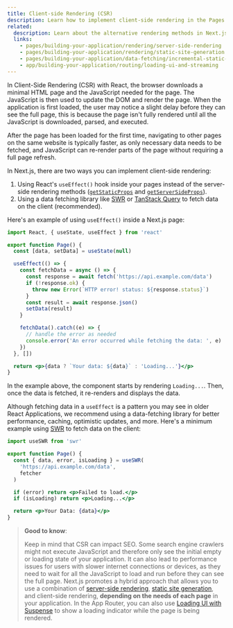 ```yaml
---
title: Client-side Rendering (CSR)
description: Learn how to implement client-side rendering in the Pages Router.
related:
  description: Learn about the alternative rendering methods in Next.js.
  links:
    - pages/building-your-application/rendering/server-side-rendering
    - pages/building-your-application/rendering/static-site-generation
    - pages/building-your-application/data-fetching/incremental-static-regeneration
    - app/building-your-application/routing/loading-ui-and-streaming
---
```


In Client-Side Rendering (CSR) with React, the browser downloads a minimal HTML page and the JavaScript needed for the page. The JavaScript is then used to update the DOM and render the page. When the application is first loaded, the user may notice a slight delay before they can see the full page, this is because the page isn't fully rendered until all the JavaScript is downloaded, parsed, and executed.

After the page has been loaded for the first time, navigating to other pages on the same website is typically faster, as only necessary data needs to be fetched, and JavaScript can re-render parts of the page without requiring a full page refresh.

In Next.js, there are two ways you can implement client-side rendering:

1. Using React's `useEffect()` hook inside your pages instead of the server-side rendering methods ([`getStaticProps`](/docs/pages/building-your-application/data-fetching/get-static-props) and [`getServerSideProps`](/docs/pages/building-your-application/data-fetching/get-server-side-props)).
2. Using a data fetching library like [SWR](https://swr.vercel.app/) or [TanStack Query](https://tanstack.com/query/latest/) to fetch data on the client (recommended).

Here's an example of using `useEffect()` inside a Next.js page:

```jsx filename="pages/index.js"
import React, { useState, useEffect } from 'react'

export function Page() {
  const [data, setData] = useState(null)

  useEffect(() => {
    const fetchData = async () => {
      const response = await fetch('https://api.example.com/data')
      if (!response.ok) {
        throw new Error(`HTTP error! status: ${response.status}`)
      }
      const result = await response.json()
      setData(result)
    }

    fetchData().catch((e) => {
      // handle the error as needed
      console.error('An error occurred while fetching the data: ', e)
    })
  }, [])

  return <p>{data ? `Your data: ${data}` : 'Loading...'}</p>
}
```

In the example above, the component starts by rendering `Loading...`. Then, once the data is fetched, it re-renders and displays the data.

Although fetching data in a `useEffect` is a pattern you may see in older React Applications, we recommend using a data-fetching library for better performance, caching, optimistic updates, and more. Here's a minimum example using [SWR](https://swr.vercel.app/) to fetch data on the client:

```jsx filename="pages/index.js"
import useSWR from 'swr'

export function Page() {
  const { data, error, isLoading } = useSWR(
    'https://api.example.com/data',
    fetcher
  )

  if (error) return <p>Failed to load.</p>
  if (isLoading) return <p>Loading...</p>

  return <p>Your Data: {data}</p>
}
```

> **Good to know**:
>
> Keep in mind that CSR can impact SEO. Some search engine crawlers might not execute JavaScript and therefore only see the initial empty or loading state of your application. It can also lead to performance issues for users with slower internet connections or devices, as they need to wait for all the JavaScript to load and run before they can see the full page. Next.js promotes a hybrid approach that allows you to use a combination of [server-side rendering](/docs/pages/building-your-application/rendering/server-side-rendering), [static site generation](/docs/pages/building-your-application/rendering/static-site-generation), and client-side rendering, **depending on the needs of each page** in your application. In the App Router, you can also use [Loading UI with Suspense](/docs/app/building-your-application/routing/loading-ui-and-streaming) to show a loading indicator while the page is being rendered.

